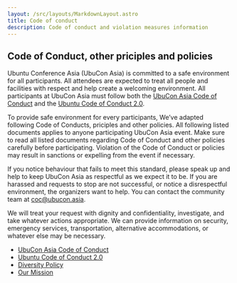 ```yaml
---
layout: /src/layouts/MarkdownLayout.astro
title: Code of conduct
description: Code of conduct and violation measures information
---
```

## Code of Conduct, other priciples and policies
Ubuntu Conference Asia (UbuCon Asia) is committed to a safe environment for all participants. All attendees are expected to treat all people and facilities with respect and help create a welcoming environment. All participants at UbuCon Asia must follow both the [UbuCon Asia Code of Conduct](https://github.com/ubucon-asia/CodeOfConduct/blob/main/UbuconAsiaCodeOfConduct.md) and the [Ubuntu Code of Conduct 2.0](https://ubuntu.com/community/ethos/code-of-conduct).

To provide safe environment for every participants, We’ve adapted following Code of Conducts, priciples and other policies. All following listed documents applies to anyone participating UbuCon Asia event. Make sure to read all listed documents regarding Code of Conduct and other policies carefully before participating. Violation of the Code of Conduct or policies may result in sanctions or expelling from the event if necessary.

If you notice behaviour that fails to meet this standard, please speak up and help to keep UbuCon Asia as respectful as we expect it to be. If you are harassed and requests to stop are not successful, or notice a disrespectful environment, the organizers want to help.
You can contact the community team at coc@ubucon.asia.

We will treat your request with dignity and confidentiality, investigate, and take whatever actions appropriate. We can provide information on security, emergency services, transportation, alternative accommodations, or whatever else may be necessary.

- [UbuCon Asia Code of Conduct](https://github.com/ubucon-asia/CodeOfConduct/blob/main/UbuconAsiaCodeOfConduct.md)
- [Ubuntu Code of Conduct 2.0](https://ubuntu.com/community/ethos/code-of-conduct)
- [Diversity Policy](https://ubuntu.com/community/ethos/diversity)
- [Our Mission](https://ubuntu.com/community/ethos/mission)

